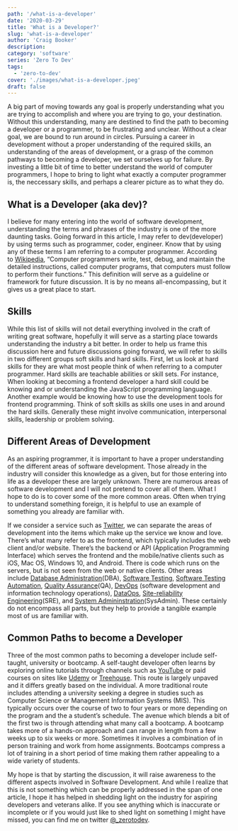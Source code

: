 ```yaml
---
path: '/what-is-a-developer'
date: '2020-03-29'
title: 'What is a Developer?'
slug: 'what-is-a-developer'
author: 'Craig Booker'
description:
category: 'software'
series: 'Zero To Dev'
tags:
  - 'zero-to-dev'
cover: './images/what-is-a-developer.jpeg'
draft: false
---
```


A big part of moving towards any goal is properly understanding what you are trying to accomplish and where you are trying to go, your destination. Without this understanding, many are destined to find the path to becoming a developer or a programmer, to be frustrating and unclear. Without a clear goal, we are bound to run around in circles. Pursuing a career in development without a proper understanding of the required skills, an understanding of the areas of development, or a grasp of the common pathways to becoming a developer, we set ourselves up for failure. By investing a little bit of time to better understand the world of computer programmers, I hope to bring to light what exactly a computer programmer is, the neccessary skills, and perhaps a clearer picture as to what they do.

## What is a Developer (aka dev)?

I believe for many entering into the world of software development, understanding the terms and phrases of the industry is one of the more daunting tasks. Going forward in this article, I may refer to dev(developer) by using terms such as programmer, coder, engineer. Know that by using any of these terms I am referring to a computer programmer. According to [Wikipedia](https://en.wikipedia.org/wiki/Programmer), “Computer programmers write, test, debug, and maintain the detailed instructions, called computer programs, that computers must follow to perform their functions.” This definition will serve as a guideline or framework for future discussion. It is by no means all-encompassing, but it gives us a great place to start.

## Skills

While this list of skills will not detail everything involved in the craft of writing great software, hopefully it will serve as a starting place towards understanding the industry a bit better. In order to help us frame this discussion here and future discussions going forward, we will refer to skills in two different groups soft skills and hard skills. First, let us look at hard skills for they are what most people think of when referring to a computer programmer. Hard skills are teachable abilities or skill sets. For instance, When looking at becoming a frontend developer a hard skill could be knowing and or understanding the JavaScript programming language. Another example would be knowing how to use the development tools for frontend programming. Think of soft skills as skills one uses in and around the hard skills. Generally these might involve communication, interpersonal skills, leadership or problem solving.

## Different Areas of Development

As an aspiring programmer, it is important to have a proper understanding of the different areas of software development. Those already in the industry will consider this knowledge as a given, but for those entering into life as a developer these are largely unknown. There are numerous areas of software development and I will not pretend to cover all of them. What I hope to do is to cover some of the more common areas. Often when trying to understand something foreign, it is helpful to use an example of something you already are familiar with.

If we consider a service such as [Twitter](https://www.twitter.com/), we can separate the areas of development into the items which make up the service we know and love. There’s what many refer to as the frontend, which typically includes the web client and/or website. There’s the backend or API (Application Programming Interface) which serves the frontend and the mobile/native clients such as iOS, Mac OS, Windows 10, and Android. There is code which runs on the servers, but is not seen from the web or native clients. Other areas include [Database Administration](https://en.wikipedia.org/wiki/Database_administrator)(DBA), [Software Testing](https://en.wikipedia.org/wiki/Software_testing), [Software Testing Automation](https://en.wikipedia.org/wiki/Test_automation), [Quality Assurance](https://en.wikipedia.org/wiki/Software_quality_assurance)(QA), [DevOps](https://en.wikipedia.org/wiki/DevOps) (software development and information technology operations), [DataOps](https://en.wikipedia.org/wiki/DataOps), [Site-reliability Engineering](https://en.wikipedia.org/wiki/Site_Reliability_Engineering)(SRE), and [System Admininstration](https://en.wikipedia.org/wiki/System_administrator)(SysAdmin). These certainly do not encompass all parts, but they help to provide a tangible example most of us are familiar with.

## Common Paths to become a Developer

Three of the most common paths to becoming a developer include self-taught, university or bootcamp. A self-taught developer often learns by exploring online tutorials through channels such as [YouTube](https://www.youtube.com/) or paid courses on sites like [Udemy](https://www.udemy.com/) or [Treehouse](https://www.teamtreehouse.com/). This route is largely unpaved and it differs greatly based on the individual. A more traditional route includes attending a university seeking a degree in studies such as Computer Science or Management Information Systems (MIS). This typically occurs over the course of two to four years or more depending on the program and the a student’s schedule. The avenue which blends a bit of the first two is through attending what many call a bootcamp. A bootcamp takes more of a hands-on approach and can range in length from a few weeks up to six weeks or more. Sometimes it involves a combination of in person training and work from home assignments. Bootcamps compress a lot of training in a short period of time making them rather appealing to a wide variety of students.

My hope is that by starting the discussion, it will raise awareness to the different aspects involved in Software Development. And while I realize that this is not something which can be properly addressed in the span of one article, I hope it has helped in shedding light on the industry for aspiring developers and veterans alike. If you see anything which is inaccurate or incomplete or if you would just like to shed light on something I might have missed, you can find me on twitter [@\_zerotodev](https://twitter.com/_zerotodev).
